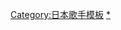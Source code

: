 {{Navbox Musical artist
| name   = 倖田來未
| title  = [[倖田來未]]
| background = solo_singer
| group1 =專輯<br />收錄單曲
| list1=
{{Navbox|child
| group1 = [[affection]]
| list1  = [[TAKE BACK]] - [[Trust Your Love]] - [[COLOR OF SOUL]] - [[So Into You]]

| group2 = [[grow into one]]
| list2 = [[love across the ocean]] - [[m·a·z·e]] - [[真實情感/千言萬語]]

| group3 = [[feel my mind]]
| list3 = [[COME WITH ME]] - [[Gentle Words]] - [[Crazy 4 U]]

| group4 = [[Secret (倖田來未專輯)|secret]]
| list4 = [[LOVE&HONEY]] - [[Chase (倖田來未單曲)|Chase]] - [[奇蹟 (倖田來未單曲)|奇蹟]] - [[girls～Selfish～]] - [[Hands (單曲)|hands]] - [[Hot Stuff feat. KM-MARKIT]]

| group5 = [[BEST～first things～|BEST ～first things～]]
| list5 =[[Butterfly (倖田來未單曲)|Butterfly]] - [[flower (倖田來未單曲)|flower]] - [[Promise/Star]]

| group6 = [[BEST～second session～|BEST ～second session～]]
| list6 =[[you (倖田來未單曲)|you]] - [[Birthday Eve]] - [[D.D.D. feat. SOULHEAD]] - [[Shake It Up]] - [[Lies]] - [[feel (倖田來未單曲)|feel]] - [[Candy feat.Mr. Blistah]] - [[No Regret]] - [[現在就要]] - [[假面 feat.石井龍也|KAMEN <small>假面</small> feat.石井龍也]] - [[WIND (倖田來未單曲)|WIND]] - [[Someday/Boys Girls|Someday/Boys{{unicode|&hearts;}}Girls]] - [[Get It On]]

| group7 = [[Black Cherry (倖田來未專輯)|Black Cherry]]
| list7 = [[戀愛花蕾]] - [[4 hot wave (倖田來未單曲)|4 hot wave]] - [[悲夢之歌/我倆…]] - [[Cherry Girl/命運]]

| group8 = [[Kingdom (倖田來未專輯)|Kingdom]]
| list8 = [[BUT/愛的證明]] - [[FREAKY]] - [[愛之歌 (倖田來未歌曲)|愛之歌]] - [[LAST ANGEL feat.東方神起]] - [[anytime]]

| group9 = [[TRICK (倖田來未專輯)|TRICK]]
| list9 = [[MOON (倖田來未單曲)|MOON]] - [[TABOO]] - [[Stay with me (倖田來未單曲)|stay with me]]

| group10 = [[BEST～third universe～ & 8th AL "UNIVERSE"#原創專輯「UNIVERSE」|UNIVERSE]]
| list10 = [[It's all love!]] - [[3 SPLASH]] - [[Alive/Physical thing]] - [[Can We Go Back]]

| group11 = [[Dejavu (倖田來未專輯)|Dejavu]]
| list11 = [[Gossip Candy]] - [[喜歡，喜歡，喜歡。/唯有你]] - [[POP DIVA]]

| group12 = [[JAPONESQUE]] 
| list12 = [[4 TIMES]] - [[不要停止愛我]] - [[Love Me Back]]

| group13 = [[Bon Voyage (倖田來未專輯)|Bon Voyage]]
| list13 = [[Go to the top]] - [[好愛好愛你]] - [[Summer Trip]] - [[Dreaming Now!]]

| group14 = [[WALK OF MY LIFE]]
| list14 = [[HOTEL (倖田來未單曲)|HOTEL]] - [[Dance In The Rain]]

| group15 = [[W FACE]]
| list15 = [[Shhh!]]

| group16 = [[AND (倖田來未專輯)|AND]]
| list16 = [[LIT]] - [[NEVER ENOUGH]]

| group17 = [[DNA (倖田來未專輯)|DNA]]
| list17 = [[HUSH (倖田來未單曲)|HUSH]]

| group18 = [[reCORD|re(CORD)]]
| list18 = [[Eh Yo]] - {{Link-ja|Summer Time (倖田來未單曲)|Summer Time (倖田來未の曲)|Summer Time}} - [[DO ME]] - {{Link-ja|GOLDFINGER 2019}} - [[Put your hands up!!!]] - [[OMG (倖田來未單曲)|OMG]] - [[STRIP (單曲)|STRIP]] - [[GET NAKED]] - [[again (倖田來未單曲)|again]]
}}

| group2 = 精選專輯
|  list2 = [[BEST～first things～|BEST ～first things～]] - [[BEST～second session～|BEST ～second session～]] - [[BEST～third universe～ & 8th AL "UNIVERSE"|BEST～third universe～]]
| group3 = 企劃專輯
|  list3 = [[BEST ～BOUNCE & LOVERS～]] - [[OUT WORKS & COLLABORATION BEST|Out Works & Collaboration Best]] - [[ETERNITY ～Love & Songs～]] -  [[Color The Cover]] -  [[SUMMER of LOVE]] - [[WINTER of LOVE]]
| group4 = 混音專輯
|  list4 =[[KODA KUMI DRIVING HIT'S|Koda Kumi Driving Hit's]] - [[KODA KUMI DRIVING HIT'S II|Koda Kumi Driving Hit's 2]] - [[KODA KUMI DRIVING HIT'S 3|Koda Kumi Driving Hit's 3]] - [[KODA KUMI DRIVING HIT'S 4|Koda Kumi Driving Hit's 4]] - [[Beach Mix]] - [[Koda Kumi Driving Hit's 5]] - [[Koda Kumi Driving Hit's 6]] - [[Koda Kumi Driving Hit's 7]] - [[Koda Kumi Driving Hit's 8]] - {{Link-ja|Koda Kumi Driving Hit's 9 -Special Edition-}}
| group5 = 現場專輯
|  list5 = [[KODA KUMI LIVE TOUR 2008 ～Kingdom～#LIVE_CD|KODA KUMI LIVE TOUR 2008 ～Kingdom～]] - [[KODA KUMI LIVE TOUR 2009 ～TRICK～#LIVE_CD|KODA KUMI LIVE TOUR 2009 ～TRICK～]] - [[KODA KUMI LIVE TOUR 2010 ～UNIVERSE～#LIVE_CD|KODA KUMI LIVE TOUR 2010 ～UNIVERSE～]] - [[KODA KUMI "ETERNITY～Love & Songs～"at Billboard Live#LIVE_CD|KODA KUMI "ETERNITY～Love & Songs～"at Billboard Live]] - [[KODA KUMI 10th Anniversary～FANTASIA～ in TOKYO DOME#LIVE_CD|KODA KUMI 10th Anniversary～FANTASIA～ in TOKYO DOME]] - [[KODA KUMI LIVE TOUR 2011 ～Dejavu～#LIVE_CD.E7.89.88|KODA KUMI LIVE TOUR 2011 ～Dejavu～]] - [[KODA KUMI Premium Night～Love & Songs～#LIVE_CD.E7.89.88|KODA KUMI Premium Night～Love & Songs～]] - [[KODA KUMI LIVE TOUR 2015 〜WALK OF MY LIFE〜 supported by Mercedes-Benz|Koda Kumi 15th Anniversary Live Tour 2015～WALK OF MY LIFE～]] - {{Link-ja|KODA KUMI LIVE TOUR 2016 ～Best Single Collection～|KODA KUMI LIVE TOUR 2016 〜Best Single Collection〜|KODA KUMI LIVE TOUR 2016 ～Best Single Collection～}} - {{Link-ja|KODA KUMI LIVE TOUR 2018 - DNA -}}
| group6 = 企劃單曲
|  list6 = [[the meaning of peace]] - [[SWITCH feat. 倖田來未&Heartsdales/I ONLY WANT TO BE WITH YOU|SWITCH feat. 倖田來未&Heartsdales]] - [[Pray／XXX feat.倖田來未]] - [[WON'T BE LONG]]
| group7 = 影音作品
|  list7 = [[7 SPIRITS]] - [[feel...]] - [[girls〜Selfish〜|girls～Selfish～]] - [[secret ～FIRST CLASS LIMITED LIVE～]] - [[LIVE TOUR 2005 ～first things～ deluxe edition]] - [[KODA KUMI LIVE TOUR 2006-2007 ～second session～]] - [[KODA KUMI LIVE TOUR 2007 ～Black Cherry～ SPECIAL FINAL in TOKYO DOME]] - [[KODA KUMI LIVE TOUR 2008 ～Kingdom～]] - [[KODA KUMI FAN CLUB EVENT 2008「Let's Party Vol.1」]] - [[KODA KUMI LIVE TOUR 2009 ～TRICK～]] - [[KODA KUMI 2009 TAIWAN LIVE]] - [[KODA KUMI 10th Anniversary BEST LIVE DVD BOX]] - [[KODA KUMI LIVE TOUR 2010 ～UNIVERSE～]] - [[KODA KUMI "ETERNITY～Love & Songs～"at Billboard Live]] - [[KODA KUMI 10th Anniversary～FANTASIA～ in TOKYO DOME]] - [[KODA KUMI LIVE TOUR 2011 ～Dejavu～]] - [[KODA KUMI Premium Night～Love & Songs～]] - [[KODA KUMI LIVE TOUR 2013 ～JAPONESOUE～]] - [[KODA KUMI LIVE TOUR 2014 ～Bon Voyage～|Koda Kumi Hall Tour 2014 ~Bon Voyage~]] - [[KODA KUMI LIVE TOUR 2015 〜WALK OF MY LIFE〜 supported by Mercedes-Benz|Koda Kumi 15th Anniversary Live Tour 2015 ～WALK OF MY LIFE～]] - [[KODA KUMI 15th Anniversary LIVE The Artist]] - {{Link-ja|KODA KUMI LIVE TOUR 2016 ～Best Single Collection～|KODA KUMI LIVE TOUR 2016 〜Best Single Collection〜|KODA KUMI LIVE TOUR 2016 ～Best Single Collection～}} - {{Link-ja|KODA KUMI LIVE TOUR 2016 ～Best Single Collection～ “Documentary Film”|KODA KUMI LIVE TOUR 2016 〜Best Single Collection〜 “Documentary Film”|KODA KUMI LIVE TOUR 2016 ～Best Single Collection～ “Documentary Film”}} - {{Link-ja|KODA KUMI LIVE TOUR 2017 ～W FACE〜|KODA KUMI LIVE TOUR 2017 〜W FACE〜|KODA KUMI LIVE TOUR 2017 ～W FACE～}} - {{Link-ja|KODA KUMI LIVE TOUR 2018 - DNA -}}
| group8 = 相关条目
|  list8 = [[倖田來未作品列表]] - [[12週單曲連發]] - [[rhythm zone]] - [[avex trax]] - [[misono]]
}}<noinclude>

{{DEFAULTSORT:Koda Kumi}}
[[Category:日本歌手模板]]
[[Category:倖田來未|*]]

</noinclude>